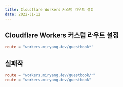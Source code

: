 ```yaml
---
title: Cloudflare Workers 커스텀 라우트 설정
date: 2022-01-12
---
```


## Cloudflare Workers 커스텀 라우트 설정

```toml:wrangler.toml
route = "workers.miryang.dev/guestbook*"
```

## 실패작

```toml:wrangler.toml
route = "workers.miryang.dev/guestbook/*"
route = "workers.miryang.dev/guestbook"
```